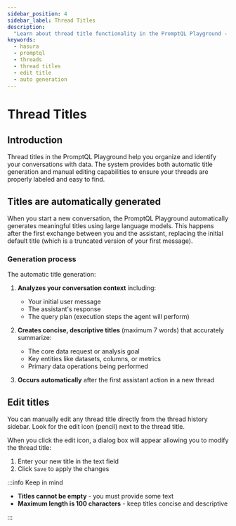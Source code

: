 ```yaml
---
sidebar_position: 4
sidebar_label: Thread Titles
description:
  "Learn about thread title functionality in the PromptQL Playground - automatic generation and manual editing"
keywords:
  - hasura
  - promptql
  - threads
  - thread titles
  - edit title
  - auto generation
---
```



# Thread Titles

## Introduction

Thread titles in the PromptQL Playground help you organize and identify your conversations with data. The system
provides both automatic title generation and manual editing capabilities to ensure your threads are properly labeled and
easy to find.

## Titles are automatically generated

When you start a new conversation, the PromptQL Playground automatically generates meaningful titles using large
language models. This happens after the first exchange between you and the assistant, replacing the initial default
title (which is a truncated version of your first message).

### Generation process

The automatic title generation:

1. **Analyzes your conversation context** including:

   - Your initial user message
   - The assistant's response
   - The query plan (execution steps the agent will perform)

2. **Creates concise, descriptive titles** (maximum 7 words) that accurately summarize:

   - The core data request or analysis goal
   - Key entities like datasets, columns, or metrics
   - Primary data operations being performed

3. **Occurs automatically** after the first assistant action in a new thread

## Edit titles

You can manually edit any thread title directly from the thread history sidebar. Look for the edit icon (pencil) next to
the thread title.

<Thumbnail src="/img/promptql-playground/edit-thread-title-1.png" alt="Edit Thread Title Button" />

When you click the edit icon, a dialog box will appear allowing you to modify the thread title:

<Thumbnail src="/img/promptql-playground/edit-thread-title-2.png" alt="Edit Thread Dialog Box" />

1. Enter your new title in the text field
2. Click `Save` to apply the changes

:::info Keep in mind

- **Titles cannot be empty** - you must provide some text
- **Maximum length is 100 characters** - keep titles concise and descriptive

:::
